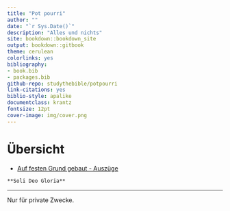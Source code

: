 ```yaml
--- 
title: "Pot pourri"
author: ""
date: "`r Sys.Date()`"
description: "Alles und nichts"
site: bookdown::bookdown_site
output: bookdown::gitbook
theme: cerulean
colorlinks: yes
bibliography:
- book.bib
- packages.bib
github-repo: studythebible/potpourri
link-citations: yes
biblio-style: apalike
documentclass: krantz
fontsize: 12pt
cover-image: img/cover.png
---
```


# Übersicht


* [Auf festen Grund gebaut - Auszüge](#auf-festen-grund-gebaut)

```block
**Soli Deo Gloria**
```

***

Nur für private Zwecke.

